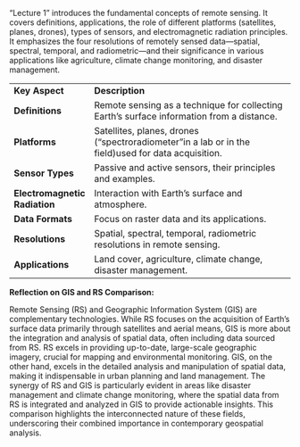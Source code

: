 "Lecture 1" introduces the fundamental concepts of remote sensing. It covers definitions, applications, the role of different platforms (satellites, planes, drones), types of sensors, and electromagnetic radiation principles. It emphasizes the four resolutions of remotely sensed data---spatial, spectral, temporal, and radiometric---and their significance in various applications like agriculture, climate change monitoring, and disaster management.

|                               |                                                                                                    |
|-------------------------------|----------------------------------------------------------------------------------------------------|
| **Key Aspect**                | **Description**                                                                                    |
| **Definitions**               | Remote sensing as a technique for collecting Earth's surface information from a distance.          |
| **Platforms**                 | Satellites, planes, drones ("spectroradiometer"in a lab or in the field)used for data acquisition. |
| **Sensor Types**              | Passive and active sensors, their principles and examples.                                         |
| **Electromagnetic Radiation** | Interaction with Earth's surface and atmosphere.                                                   |
| **Data Formats**              | Focus on raster data and its applications.                                                         |
| **Resolutions**               | Spatial, spectral, temporal, radiometric resolutions in remote sensing.                            |
| **Applications**              | Land cover, agriculture, climate change, disaster management.                                      |

**Reflection on GIS and RS Comparison:**

Remote Sensing (RS) and Geographic Information System (GIS) are complementary technologies. While RS focuses on the acquisition of Earth's surface data primarily through satellites and aerial means, GIS is more about the integration and analysis of spatial data, often including data sourced from RS. RS excels in providing up-to-date, large-scale geographic imagery, crucial for mapping and environmental monitoring. GIS, on the other hand, excels in the detailed analysis and manipulation of spatial data, making it indispensable in urban planning and land management. The synergy of RS and GIS is particularly evident in areas like disaster management and climate change monitoring, where the spatial data from RS is integrated and analyzed in GIS to provide actionable insights. This comparison highlights the interconnected nature of these fields, underscoring their combined importance in contemporary geospatial analysis.
